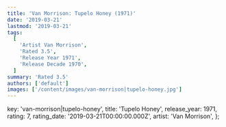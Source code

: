 ```yaml
---
title: 'Van Morrison: Tupelo Honey (1971)'
date: '2019-03-21'
lastmod: '2019-03-21'
tags:
  [
    'Artist Van Morrison',
    'Rated 3.5',
    'Release Year 1971',
    'Release Decade 1970',
  ]
summary: 'Rated 3.5'
authors: ['default']
images: ['/content/images/van-morrison|tupelo-honey.jpg']
---
```


  key: 'van-morrison|tupelo-honey',
  title: 'Tupelo Honey',
  release_year: 1971,
  rating: 7,
  rating_date: '2019-03-21T00:00:00.000Z',
  artist: 'Van Morrison',
};

<MusicRating data={data} />
